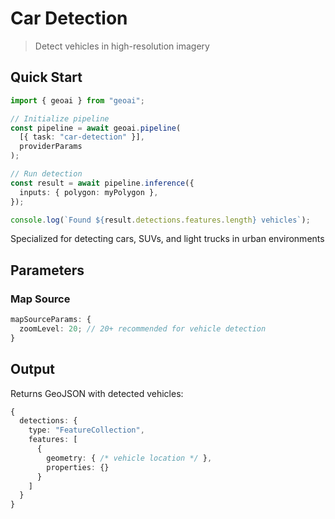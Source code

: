
# Car Detection

> Detect vehicles in high-resolution imagery

<VideoEmbed
  src="https://geobase-docs.s3.amazonaws.com/geobase-ai-assets/car-detection-model.mp4"
  title="Car Detection Demo"
/>

## Quick Start

```typescript
import { geoai } from "geoai";

// Initialize pipeline
const pipeline = await geoai.pipeline(
  [{ task: "car-detection" }],
  providerParams
);

// Run detection
const result = await pipeline.inference({
  inputs: { polygon: myPolygon },
});

console.log(`Found ${result.detections.features.length} vehicles`);
```

<Callout type="info" emoji="🚗">
  Specialized for detecting cars, SUVs, and light trucks in urban environments
</Callout>

## Parameters

### Map Source

```typescript
mapSourceParams: {
  zoomLevel: 20; // 20+ recommended for vehicle detection
}
```

## Output

Returns GeoJSON with detected vehicles:

```typescript
{
  detections: {
    type: "FeatureCollection",
    features: [
      {
        geometry: { /* vehicle location */ },
        properties: {}
      }
    ]
  }
}
```
